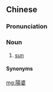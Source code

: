 {{also|阳婆}}
==Chinese==
{{zh-forms|s=阳婆}}

===Pronunciation===
{{zh-pron
|j=ion1 pe1
|cat=n
}}

===Noun===
{{zh-noun}}

# {{lb|zh|Jin|polite}} [[sun]]

====Synonyms====
{{zh-dial|太陽}}

[[mg:陽婆]]